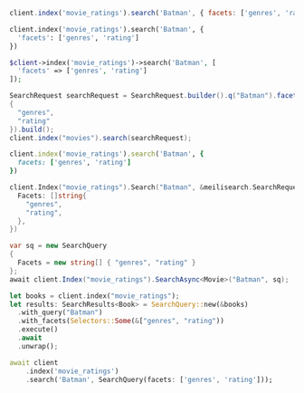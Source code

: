 <CodeGroup>

```javascript JS
client.index('movie_ratings').search('Batman', { facets: ['genres', 'rating'] })
```

```python Python
client.index('movie_ratings').search('Batman', {
  'facets': ['genres', 'rating']
})
```

```php PHP
$client->index('movie_ratings')->search('Batman', [
  'facets' => ['genres', 'rating']
]);
```

```java Java
SearchRequest searchRequest = SearchRequest.builder().q("Batman").facets(new String[]
{
  "genres",
  "rating"
}).build();
client.index("movies").search(searchRequest);
```

```ruby Ruby
client.index('movie_ratings').search('Batman', {
  facets: ['genres', 'rating']
})
```

```go Go
client.Index("movie_ratings").Search("Batman", &meilisearch.SearchRequest{
  Facets: []string{
    "genres",
    "rating",
  },
})
```

```csharp C#
var sq = new SearchQuery
{
  Facets = new string[] { "genres", "rating" }
};
await client.Index("movie_ratings").SearchAsync<Movie>("Batman", sq);
```

```rust Rust
let books = client.index("movie_ratings");
let results: SearchResults<Book> = SearchQuery::new(&books)
  .with_query("Batman")
  .with_facets(Selectors::Some(&["genres", "rating"))
  .execute()
  .await
  .unwrap();
```

```dart Dart
await client
    .index('movie_ratings')
    .search('Batman', SearchQuery(facets: ['genres', 'rating']));
```
</CodeGroup>
